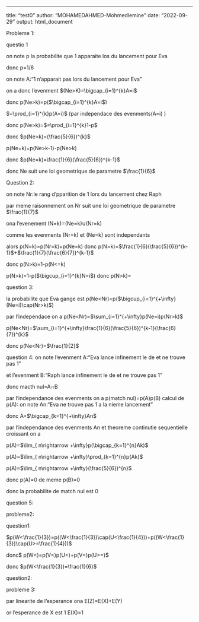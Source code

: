 ------------------------------------------------------------------------

title: "test0" author: "MOHAMEDAHMED-Mohmedlemine" date: "2022-09-29" output: html_document

Probleme 1:

questio 1

on note p la probabilite que 1 apparaite los du lancement pour Eva

donc p=1/6

on note A:"1 n'apparait pas lors du lancement pour Eva"

on a donc l'evenment $(Ne>K)=\bigcap_{i=1}^{k}A=i$

donc p(Ne\>k)=p($\bigcap_{i=1}^{k}A=i$)

$=\prod_{i=1}^{k}p(A=i)$ (par independace des evenments(A=i) )

donc p(Ne\>k)=$=\prod_{i=1}^{k}1-p$

donc $p(Ne>k)=(\frac{5}{6})^{k}$

p(Ne=k)=p(Ne>k-1)-p(Ne>k)

donc $p(Ne=k)=\frac{1}{6}(\frac{5}{6})^{k-1}$

donc Ne suit une loi geometrique de parametre $\frac{1}{6}$ 

Question 2:

on note Nr:le rang d'pparition de 1 lors du lancement chez Raph

par meme raisonnement on Nr suit une loi geometrique de parametre $\frac{1}{7}$

ona l'evenement (N=k)=(Ne=k)$\cup$(Nr=k)

comme les evenments (Nr=k) et (Ne=k) sont independants 

alors p(N=k)=p(Nr=k)+p(Ne=k)
donc p(N=k)=$\frac{1}{6}(\frac{5}{6})^{k-1}$+$\frac{1}{7}(\frac{6}{7})^{k-1}$

donc p(N>k)=1-p(N<=k)

p(N>k)=1-p($\bigcup_{i=1}^{k}N=i$)
 donc p(N>k)=
 
 question 3:
 
 la probabilite que Eva gange est p(Ne<Nr)=p($\bigcup_{i=1}^{+\infty}(Ne=i)\cap(Nr>k)$)
 
 par l'independace on a p(Ne<Nr)=$\sum_{i=1}^{+\infty}p(Ne=i)p(Nr>k)$
 
 p(Ne<Nr)=$\sum_{i=1}^{+\infty}\frac{1}{6}(\frac{5}{6})^{k-1}(\frac{6}{7})^{k}$
 
 donc p(Ne<Nr)=$\frac{1}{2}$
 
 question 4:
 on note l'evenment A:"Eva lance infinement le de et ne trouve pas 1"
  
  et l'evenment B:"Raph lance infinement le de et ne trouve pas 1"
  
  donc macth nul=A$\cap$B
  
par l'independance des evenments on a p(match nul)=p(A)p(B)
 calcul de p(A):
 on note An:"Eva ne trouve pas 1 a la nieme lancement"
 
 donc A=$\bigcap_{k=1}^{+\infty}An$
 
 par l'independance des evenments An et theoreme continutie sequentielle croissant on a
 
 p(A)=$\lim_{ n\rightarrow +\infty}p(\bigcap_{k=1}^{n}Ak)$
 
 p(A)=$\lim_{ n\rightarrow +\infty}\prod_{k=1}^{n}p(Ak)$


 p(A)=$\lim_{ n\rightarrow +\infty}(\frac{5}{6})^{n}$
 
 donc p(A)=0 de meme p(B)=0
 
 donc la probabilite de match nul est 0
 
 question 5:
 
 
 
 
 
 
 
 
 
 
 
 
 
 
 
 
 
 probleme2:
  
  question1:
  
$p(W<\frac{1}{3})=p((W<\frac{1}{3})\cap(U<\frac{1}{4}))+p((W<\frac{1}{3})\cap(U>=\frac{1}{4}))$ 

donc$ p(W<\frac{1}{3})=p(V<\frac{1}{3})p(U<\frac{1}{4})+p(V<\frac{1}{9})p(U>=\frac{1}{4})$

donc $p(W<\frac{1}{3})=\frac{1}{6}$

question2:












probleme 3:

par linearite de l'esperance ona E(Z)=E(X)+E(Y)

or l'esperance de X est 1 E(X)=1


  
  
  
  
  


  
  
  
  
  
  
  
  
  
  
  
  
  
  
  
  
  
  
  
  
  
 
 
 
 
 
 
 
 
 
 
 
 
 




